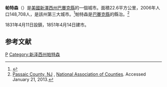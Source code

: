 {{noteTA
|T=zh-tw:派特森 (紐澤西州);zh-cn:帕特森 (新泽西州);
|1=zh-tw:派特森;zh-cn:帕特森;
}}
{{Infobox settlement
|name                     = 帕特森<br>Paterson
|settlement_type          = [[城市|城市]]
|other_name               =
|native_name              = <!-- for cities whose native name is not in English -->
|nickname                 = 絲綢城<br>The Silk City<ref name=Reuters>Thomasch, Paul. [http://www.reuters.com/article/2011/09/01/storm-irene-paterson-idUSN1E7801T720110901 "Irene another blow to struggling New Jersey city"] {{Wayback|url=http://www.reuters.com/article/2011/09/01/storm-irene-paterson-idUSN1E7801T720110901 |date=20150924154951 }}, [[Reuters|Reuters]], September 1, 2011. Accessed January 24, 2012. "Nicknamed the 'Silk City' for its 19th-century silk factories, Paterson has a place in labor history as the site of a six-month strike in 1913 by the [[Industrial_Workers_of_the_World|Industrial Workers of the World]], or 'Wobblies,' who were viewed as a threat to capitalism at a time when the United States had a radical labor movement."</ref>
|motto                    =

<!-- Images -->
|image_skyline            = Downtown-paterson-nj2.jpg
|imagesize                =
|image_caption            =
|image_flag               =
|flag_size                =
|image_seal               =

<!-- Maps -->
|image_map                = paterson_nj.png
|mapsize                  = 250x200px
|map_caption              = 帕特森在新澤西州中的位置
|image_map1               =Census_Bureau_map_of_Paterson,_New_Jersey.png
|mapsize1                 = 250x200px
|map_caption1             = 人口普查局的帕特森地圖

<!-- Location -->
|subdivision_type         = [[世界地理索引|國家]]
|subdivision_name         = [[美國|美國]]
|subdivision_type1        = [[美國州份|州]]
|subdivision_name1        = [[新澤西州|新澤西州]]
|subdivision_type2        = [[縣_(美國)|縣]]
|subdivision_name2        = [[巴賽克縣|巴賽克縣]]
|government_type          = [[市長議會制|市長議會制]]
|government_footnotes     = <ref name=DataBook>''2005 New Jersey Legislative District Data Book'', [[Rutgers_University|Rutgers University]] [[Edward_J._Bloustein_School_of_Planning_and_Public_Policy|Edward J. Bloustein School of Planning and Public Policy]], April 2005, p. 19.</ref>
|leader_title             = [[市長|市長]]
|leader_name              = 杰弗裡·瓊斯（任期於2014年6月30日結束）<ref>[http://www.nj.gov/dca/mayors/mayors2013.pdf 2013 New Jersey Mayors Directory] {{Wayback|url=http://www.nj.gov/dca/mayors/mayors2013.pdf |date=20130725134131 }}, [[New_Jersey_Department_of_Community_Affairs|New Jersey Department of Community Affairs]]. Accessed May 13, 2013.</ref>
|leader_title2            = [[書記|書記]]
|leader_name2             = 簡·威廉姆斯-沃倫<ref>[http://www.patersonnj.gov/department/?fDD=15-0 Municipal Clerk] {{Wayback|url=http://www.patersonnj.gov/department/?fDD=15-0 |date=20150912194218 }}, City of Paterson. Accessed August 5, 2012.</ref>
|established_title        = 成立
|established_date         = 1791年11月22日
|established_title2       = 成立市政機關
|established_date2        = 1831年4月11日（時為鄉鎮）
|established_title3       = 重組
|established_date3        = 1851年4月14日（重組為城市）

<!-- Area -->
|unit_pref                = Imperial
|area_footnotes           = <ref name=CensusArea>[http://www.census.gov/geo/maps-data/data/docs/gazetteer/county_sub_list_34.txt Gazetteer of New Jersey Places] {{Wayback|url=http://www.census.gov/geo/maps-data/data/docs/gazetteer/county_sub_list_34.txt |date=20130831122857 }}, [[United_States_Census_Bureau|United States Census Bureau]]. Accessed June 14, 2013.</ref>
|area_magnitude           =
|area_total_km2           = 22.544
|area_land_km2            = 21.829
|area_water_km2           =  0.715
|area_total_sq_mi         =  8.704
|area_land_sq_mi          =  8.428
|area_water_sq_mi         =  0.276
|area_water_percent       =  3.17
|area_rank                = 州中566個城鎮中排行第223位<br>縣內16個城鎮中排行第7位<ref name=CensusArea/>

<!-- Population -->
|population_as_of         = [[2010年美國人口普查|2010年]]
|population_footnotes     = <ref name=Census2010>[http://factfinder2.census.gov/bkmk/table/1.0/en/DEC/10_DP/DPDP1/0600000US3403157000 DP-1 - Profile of General Population and Housing Characteristics: 2010 for Paterson city, Passaic County, New Jersey] {{WebCite|url=https://www.webcitation.org/6BfCWlOdo?url=http://factfinder2.census.gov/faces/tableservices/jsf/pages/productview.xhtml?src=bkmk |date=20121024224441 |dateformat=iso }}, [[United_States_Census_Bureau|United States Census Bureau]]. Accessed November 28, 2011.</ref><ref name=Districts2011>[http://www.njelections.org/2011-legislative-districts/towns-district.pdf#page=2 Municipalities Grouped by 2011-2020 Legislative Districts] {{Wayback|url=http://www.njelections.org/2011-legislative-districts/towns-district.pdf#page=2 |date=20190604184412 }}, [[New_Jersey_Department_of_State|New Jersey Department of State]], p. 2. Accessed January 6, 2013.</ref><ref name=LWD2010>[http://lwd.dol.state.nj.us/labor/lpa/census/2010/dp/dp1_pas/paterson1.pdf Table DP-1. Profile of General Demographic Characteristics: 2010 for Paterson city] {{Wayback|url=http://lwd.dol.state.nj.us/labor/lpa/census/2010/dp/dp1_pas/paterson1.pdf |date=20120118223817 }}, [[New_Jersey_Department_of_Labor_and_Workforce_Development|New Jersey Department of Labor and Workforce Development]]. Accessed November 27, 2011.</ref>
|population_total         = 146199 
|population_rank          = 州中566個城鎮中排行第3位<br>縣內16個城鎮中排行第1位 
|population_density_km2   =  6697.4
|population_density_sq_mi = 17346.3
|population_density_rank  = 州中566個城鎮中排行第9位<br>縣內16個城鎮中排行第2位
|population_est           = 145219
|pop_est_as_of            = 2012<ref name=PopEst>[http://factfinder2.census.gov/bkmk/table/1.0/en/PEP/2012/PEPANNRES/0400000US34.06100 PEPANNRES - Annual Estimates of the Resident Population: April 1, 2010 to July 1, 2012 - 2012 Population Estimates for New Jersey municipalities], [[United_States_Census_Bureau|United States Census Bureau]]. Accessed July 7, 2013.</ref>

<!-- General information -->
|timezone                 = [[北美東部時區|北美東部時區]]
|utc_offset               = -5
|timezone_DST             = 北美東部時區
|utc_offset_DST           = -4
|elevation_footnotes      = <ref>{{Gnis|885343|City of Paterson}}, [[Geographic_Names_Information_System|Geographic Names Information System]]. Accessed March 8, 2013.</ref>
|elevation_m              = 
|elevation_ft             = 112
|coordinates_type         = region:US_type:city
|coordinates_region       = US-NJ
|coordinates_display      = inline,title
|coordinates_footnotes    = {{GR|1|dateform=mdy}}<ref name=CensusArea/>
|latd                     = 40.914746
|longd                    = -74.162826

<!-- Area/postal codes & others -->
|postal_code_type         = [[美國郵政編碼|ZIP代碼]]
|postal_code              = 07501-07505, 07508-07514, 07522, 07524, 07533, 07538, 07543, 07544<ref>[http://tools.usps.com/go/ZipLookupResultsAction!input.action?resultMode=0&city=paterson&state=NJ Look Up a ZIP Code] {{Wayback|url=http://tools.usps.com/go/ZipLookupResultsAction!input.action?resultMode=0&city=paterson&state=NJ |date=20200813040622 }}, [[United_States_Postal_Service|United States Postal Service]]. Accessed September 4, 2011.</ref>
|area_code                = 862/973
|blank_name               = [[聯邦信息處理標準|FIPS代碼]]
|blank_info               = 3403157000{{GR|2|dateform=mdy}}<ref name=CensusArea/><ref>[http://mcdc2.missouri.edu/webrepts/commoncodes/ccc_nj.html A Cure for the Common Codes: New Jersey] {{Webarchive|url=https://archive.today/20120527054825/http://mcdc2.missouri.edu/webrepts/commoncodes/ccc_nj.html |date=2012-05-27 }}, Missouri Census Data Center. Accessed August 5, 2012.</ref>
|blank1_name              = [[地名信息系統|GNIS代碼]]
|blank1_info              = 0885343{{GR|3|dateform=mdy}}<ref name=CensusArea/>
|website                  = http://www.patersonnj.gov
|footnotes                =
}}
'''帕特森'''（{{lang en|'''Paterson, New Jersey'''}}）是[[美國|美國]][[新澤西州|新澤西州]][[巴賽克縣|巴賽克縣]]的一個城市。面積22.6平方公里，2006年人口148,708人，是該州第三大城市。<ref>{{Cite web |url=http://factfinder.census.gov/servlet/SAFFPopulation?_event=ChangeGeoContext&geo_id=16000US3457000&_geoContext=01000US%7C04000US34%7C16000US3464620&_street=&_county=paterson&_cityTown=paterson&_state=04000US34&_zip=&_lang=en&_sse=on&ActiveGeoDiv=geoSelect&_useEV=&pctxt=fph&pgsl=010&_submenuId=population_0&ds_name=null&_ci_nbr=null&qr_name=null&reg=null%3Anull&_keyword=&_industry= |title=Paterson, New Jersey- Population Finder - American FactFinder<!-- Bot generated title --> |access-date=2008-04-07 |archive-url=https://web.archive.org/web/20071103093921/http://factfinder.census.gov/servlet/SAFFPopulation?_event=ChangeGeoContext&geo_id=16000US3457000&_geoContext=01000US%7C04000US34%7C16000US3464620&_street=&_county=paterson&_cityTown=paterson&_state=04000US34&_zip=&_lang=en&_sse=on&ActiveGeoDiv=geoSelect&_useEV=&pctxt=fph&pgsl=010&_submenuId=population_0&ds_name=null&_ci_nbr=null&qr_name=null&reg=null%3Anull&_keyword=&_industry= |archive-date=2007-11-03 |dead-url=yes }}</ref>帕特森是[[巴賽克縣|巴賽克縣]]的縣治。{{GR|6|dateform=mdy}}<ref name=NACo>[http://www.uscounties.org/cffiles_web/counties/county.cfm?id=34031 Passaic County, NJ] {{Wayback|url=http://www.uscounties.org/cffiles_web/counties/county.cfm?id=34031 |date=20150202055441 }}, [[National_Association_of_Counties|National Association of Counties]]. Accessed January 21, 2013.</ref>

1831年4月11日設鎮，1851年4月14日建市。

== 参考文献 ==
{{reflist|2}}

{{New_Jersey}}

{{Authority control}}
[[Category:新澤西州城市|P]]
[[Category:新泽西州帕特森|Category:新泽西州帕特森]]